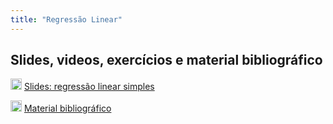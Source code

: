 ```yaml
---
title: "Regressão Linear"
---
```


## Slides, videos, exercícios e material bibliográfico

![](images/slide.png){width="18"} [Slides: regressão linear simples](modulo_regressao.qmd){target="_blank"}

![](images/e-book.png){width="18"} [Material bibliográfico](traducoes_regressao.qmd){target="_blank"}
